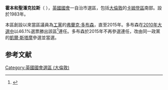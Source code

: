 {{Infobox UK constituency main
 |name        = 霍本和聖潘克拉斯
 |parliament  = uk
 |map1        = HolbornStPancras2007
 |map2        =
 |map_entity  =大倫敦
 |map_year    = 2010
 |map_size    = 200px
 |year        = 1983
 |abolished   =
 |type        = 區
 |previous    = [[北聖潘克拉斯_(英國國會選區)|北聖潘克拉斯]]和[[南霍本和聖潘克拉斯_(英國國會選區)|南霍本和聖潘克拉斯]]
 |next        =
 |electorate  = 85,243（2010年12月）<ref>{{cite web|url=http://www.boundarycommissionforengland.org.uk/electoral-figures/electoral-figures.htm|title=Electorate Figures – Boundary Commission for England|date=4 March 2011|work=2011 Electorate Figures|publisher=Boundary Commission for England|accessdate=13 March 2011|deadurl=yes|archiveurl=https://web.archive.org/web/20101106204053/http://www.boundarycommissionforengland.org.uk/electoral-figures/electoral-figures.htm|archivedate=2010-11-06}}</ref>
 |mp          = [[凱爾·斯塔摩|凱爾·斯塔摩]]
 |party       = 工黨
 |region      = 英格蘭
 |county      = [[大倫敦|大倫敦]]
 |european    = 倫敦
 |elects_howmany = 1
}}
'''霍本和聖潘克拉斯'''（{{lang-en|Holborn and St. Pancras}} {{IPAc-en|ˈ|h|əʊ|b|ər|n|_|ə|n|d|_|s|ə|n|t|_|'|p|æ|n|k|r|ə|s}}），[[英國|英國]][[英國國會|國會]]一自治市選區，包括[[大倫敦|大倫敦]]的[[卡姆登區|卡姆登區]]南部。設於1983年。

本區創設以來當區議員為[[工黨_(英國)|工黨]]的[[弗蘭克·多布森|弗蘭克·多布森]]，直至2015年。多布森在[[2010年英國大選|2010年大選中]]以46.1%選票勝出該區<ref name="bbc2010">{{cite news|publisher=[[英國廣播公司|英國廣播公司]]
|date=2010年5月7日
|title=Election 2010/Constituency/Holborn and St. Pancras
|url=http://news.bbc.co.uk/1/shared/election2010/results/constituency/c23.stm
}}</ref>連任。多布森於2015年不再參選連任，改由同一政黨的[[凱爾·斯塔摩|凱爾·斯塔摩]]參選並當選。

== 参考文献 ==
<div class="references-small">
<references></references>
</div>

{{DEFAULTSORT:Holborn and St. Pancras (UK Parliament constituency)}}
{{英國國會選區 (倫敦)}}
[[Category:英國國會選區_(大倫敦)|Category:英國國會選區 (大倫敦)]]
